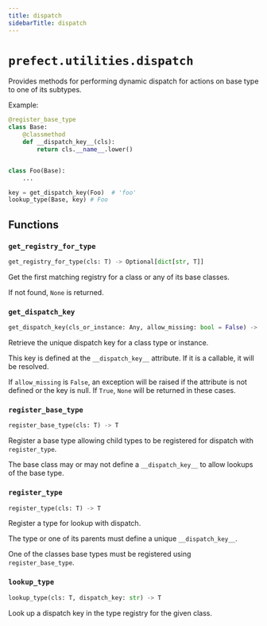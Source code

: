 ```yaml
---
title: dispatch
sidebarTitle: dispatch
---
```


# `prefect.utilities.dispatch`



Provides methods for performing dynamic dispatch for actions on base type to one of its
subtypes.

Example:

```python
@register_base_type
class Base:
    @classmethod
    def __dispatch_key__(cls):
        return cls.__name__.lower()


class Foo(Base):
    ...

key = get_dispatch_key(Foo)  # 'foo'
lookup_type(Base, key) # Foo
```


## Functions

### `get_registry_for_type` <sup><a href="https://github.com/PrefectHQ/prefect/blob/main/src/prefect/utilities/dispatch.py#L33" target="_blank"><Icon icon="github" size="14" /></a></sup>

```python
get_registry_for_type(cls: T) -> Optional[dict[str, T]]
```


Get the first matching registry for a class or any of its base classes.

If not found, `None` is returned.


### `get_dispatch_key` <sup><a href="https://github.com/PrefectHQ/prefect/blob/main/src/prefect/utilities/dispatch.py#L57" target="_blank"><Icon icon="github" size="14" /></a></sup>

```python
get_dispatch_key(cls_or_instance: Any, allow_missing: bool = False) -> Optional[str]
```


Retrieve the unique dispatch key for a class type or instance.

This key is defined at the `__dispatch_key__` attribute. If it is a callable, it
will be resolved.

If `allow_missing` is `False`, an exception will be raised if the attribute is not
defined or the key is null. If `True`, `None` will be returned in these cases.


### `register_base_type` <sup><a href="https://github.com/PrefectHQ/prefect/blob/main/src/prefect/utilities/dispatch.py#L114" target="_blank"><Icon icon="github" size="14" /></a></sup>

```python
register_base_type(cls: T) -> T
```


Register a base type allowing child types to be registered for dispatch with
`register_type`.

The base class may or may not define a `__dispatch_key__` to allow lookups of the
base type.


### `register_type` <sup><a href="https://github.com/PrefectHQ/prefect/blob/main/src/prefect/utilities/dispatch.py#L140" target="_blank"><Icon icon="github" size="14" /></a></sup>

```python
register_type(cls: T) -> T
```


Register a type for lookup with dispatch.

The type or one of its parents must define a unique `__dispatch_key__`.

One of the classes base types must be registered using `register_base_type`.


### `lookup_type` <sup><a href="https://github.com/PrefectHQ/prefect/blob/main/src/prefect/utilities/dispatch.py#L197" target="_blank"><Icon icon="github" size="14" /></a></sup>

```python
lookup_type(cls: T, dispatch_key: str) -> T
```


Look up a dispatch key in the type registry for the given class.

